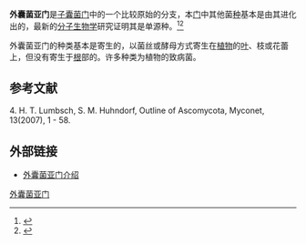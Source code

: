 {{Automatic taxobox
| name = 外囊菌亚门
| image = Krulziekte bij Perzik Taphrina deformans Prunus persica.jpg
| image_caption = 被桃缩叶病菌 （''Taphrina deformans'' ）感染的[[桃|桃]]树叶
| taxon = Taphrinomycotina
| authority = O.E. Erikss. & Winka 1997<ref>{{cite journal | author = Eriksson, O.E. & K. Winka | year = 1997 | title = Supraordinal taxa of ''Ascomycota'' | journal = Myconet | volume = 1 | pages = 1–16}}</ref>
| subdivision_ranks = 綱
| subdivision = 
* [[古根菌綱|古根菌綱]] Archaeorhizomycetes
* [[粒毛盘菌纲|粒毛盘菌纲]] Neolectomycetes
* [[肺孢子菌纲|肺孢子菌纲]] Pneumocystidomycetes
* [[裂殖酵母纲|裂殖酵母纲]] Schizosaccharomycetes
* [[外囊菌纲|外囊菌纲]] Taphrinomycetes
}}

'''外囊菌亚门'''是[[子囊菌门|子囊菌门]]中的一个比较原始的分支，本[[門部|门]]中其他菌[[种|种]]基本是由其进化出的，最新的[[分子生物学|分子生物学]]研究证明其是单源种。<ref name=Lutzoni_2004>{{cite journal | author=Lutzoni, F., ''et al.'' | title= Assembling the fungal tree of life: progress, classification, and evolution of subcellular traits  | journal=Amer. J. Bot. | year=2004 | pages=1446–1480 | volume=91 | doi= 10.3732/ajb.91.10.1446}}</ref><ref name=James_2006>{{cite journal | author=James, T.Y., ''et al.'' | title=Reconstructing the early evolution of Fungi using a six-gene phylogeny  | journal=[[自然_(期刊)|Nature]] | year=2006 | pages=818–822 | volume=443 | pmid = 17051209 | doi=10.1038/nature05110}}</ref>

外囊菌亚门的种类基本是寄生的，以菌丝或酵母方式寄生在[[植物|植物]]的[[叶|叶]]、枝或花蕾上，但没有寄生于[[根|根]]部的。许多种类为植物的致病菌。

== 参考文献 ==

{{Reflist}}
4. H. T. Lumbsch, S. M. Huhndorf, Outline of Ascomycota, Myconet, 13(2007), 1 - 58.

== 外部链接 ==
* [https://web.archive.org/web/20051219145011/http://ocid.nacse.org/classroom/fungi/bot461/lectures/Lecture%2014.ppt 外囊菌亚门介绍]
{{真菌分類}}
{{Taxonbar|from=Q133815}}

[[Category:外囊菌亚门|]]